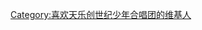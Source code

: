{{Userbox
  |border-c = black
  |border-s = 1
  |id-c     = #00bfff
  |id-s     = 16
  |id-fc    = #000000
  |info-c   = White
  |info-s   = 10
  |info-fc  = #a0522d
  |id       = Libera
  |info     = 这个用户是'''[[天乐创世纪少年合唱团|<span style="color:#a0522d;">天乐创世纪少年合唱团</span>]]'''的歌迷。
}}

[[Category:喜欢天乐创世纪少年合唱团的维基人]]